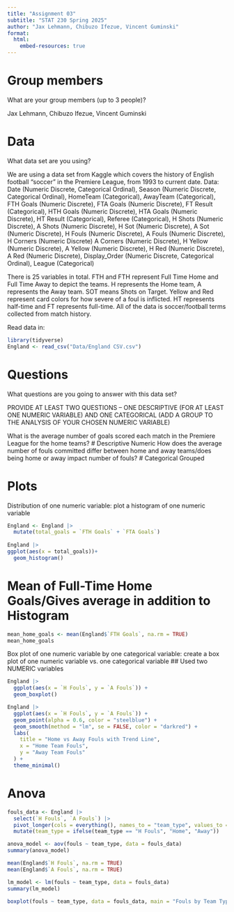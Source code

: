 ```yaml
---
title: "Assignment 03"
subtitle: "STAT 230 Spring 2025"
author: "Jax Lehmann, Chibuzo Ifezue, Vincent Guminski"
format:
  html:
    embed-resources: true
---
```



# Group members 

What are your group members (up to 3 people)?

Jax Lehmann, Chibuzo Ifezue, Vincent Guminski

# Data

What data set are you using?

We are using a data set from Kaggle which covers the history of English football "soccer" in the Premiere League, from 1993 to current date.
Data: Date (Numeric Discrete, Categorical Ordinal), Season (Numeric Discrete, Categorical Ordinal), HomeTeam (Categorical), AwayTeam (Categorical), FTH Goals (Numeric Discrete), FTA Goals (Numeric Discrete), FT Result (Categorical), HTH Goals (Numeric Discrete), HTA Goals (Numeric Discrete), HT Result (Categorical), Referee (Categorical), H Shots (Numeric Discrete), A Shots (Numeric Discrete), H Sot (Numeric Discrete), A Sot (Numeric Discrete), H Fouls (Numeric Discrete), A Fouls (Numeric Discrete), H Corners (Numeric Discrete) A Corners (Numeric Discrete), H Yellow (Numeric Discrete), A Yellow (Numeric Discrete), H Red (Numeric Discrete), A Red (Numeric Discrete), Display_Order (Numeric Discrete, Categorical Ordinal), League (Categorical)

There is 25 variables in total. FTH and FTH represent Full Time Home and Full Time Away to depict the teams. H represents the Home team, A represents the Away team. SOT means Shots on Target. Yellow and Red represent card colors for how severe of a foul is inflicted. HT represents half-time and FT represents full-time. All of the data is soccer/football terms collected from match history.


Read data in:


```r
library(tidyverse)
England <- read_csv("Data/England CSV.csv")
```


# Questions

What questions are you going to answer with this data set?

PROVIDE AT LEAST TWO QUESTIONS -- ONE DESCRIPTIVE (FOR AT LEAST ONE NUMERIC VARIABLE) AND ONE CATEGORICAL (ADD A GROUP TO THE ANALYSIS OF YOUR CHOSEN NUMERIC VARIABLE)

What is the average number of goals scored each match in the Premiere League for the home teams?
# Descriptive Numeric
How does the average number of fouls committed differ between home and away teams/does being home or away impact number of fouls?
# Categorical Grouped

# Plots

Distribution of one numeric variable: plot a histogram of one numeric variable

```r
England <- England |>
  mutate(total_goals = `FTH Goals` + `FTA Goals`)
  
England |> 
ggplot(aes(x = total_goals))+
  geom_histogram()

```

# Mean of Full-Time Home Goals/Gives average in addition to Histogram
```r
mean_home_goals <- mean(England$`FTH Goals`, na.rm = TRUE)
mean_home_goals

```

Box plot of one numeric variable by one categorical variable: create a box plot of one numeric variable vs. one categorical variable ## Used two NUMERIC variables


```r
England |>
  ggplot(aes(x = `H Fouls`, y = `A Fouls`)) +
  geom_boxplot()
```
```r
England |>
  ggplot(aes(x = `H Fouls`, y = `A Fouls`)) +
  geom_point(alpha = 0.6, color = "steelblue") +
  geom_smooth(method = "lm", se = FALSE, color = "darkred") +
  labs(
    title = "Home vs Away Fouls with Trend Line",
    x = "Home Team Fouls",
    y = "Away Team Fouls"
  ) +
  theme_minimal()

```

# Anova 
```r
fouls_data <- England |>
  select(`H Fouls`, `A Fouls`) |>
  pivot_longer(cols = everything(), names_to = "team_type", values_to = "fouls") |>
  mutate(team_type = ifelse(team_type == "H Fouls", "Home", "Away"))

anova_model <- aov(fouls ~ team_type, data = fouls_data)
summary(anova_model)
```
```r
mean(England$`H Fouls`, na.rm = TRUE)
mean(England$`A Fouls`, na.rm = TRUE)
```

```r
lm_model <- lm(fouls ~ team_type, data = fouls_data)
summary(lm_model)
```

```r
boxplot(fouls ~ team_type, data = fouls_data, main = "Fouls by Team Type", ylab = "Fouls", xlab = "Team Type")
```